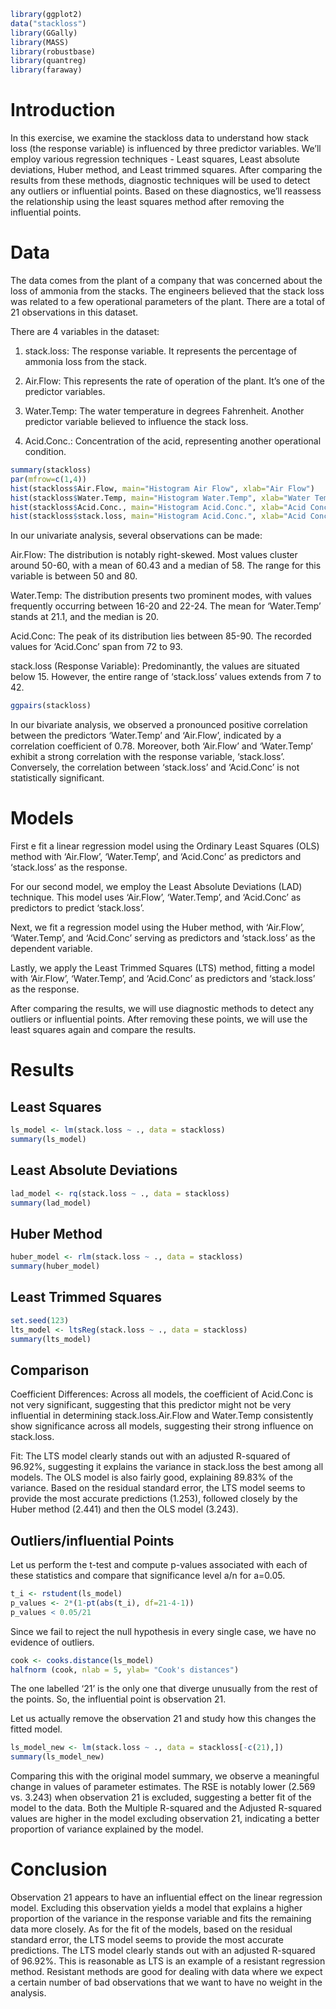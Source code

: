 ```r
library(ggplot2)
data("stackloss")
library(GGally)
library(MASS)
library(robustbase)
library(quantreg)
library(faraway)
```
# Introduction
In this exercise, we examine the stackloss data to understand how stack loss (the response variable) is influenced by three predictor variables. We'll employ various regression techniques - Least squares, Least absolute deviations, Huber method, and Least trimmed squares. After comparing the results from these methods, diagnostic techniques will be used to detect any outliers or influential points. Based on these diagnostics, we'll reassess the relationship using the least squares method after removing the influential points. 

# Data
The data comes from the plant of a company that was concerned about the loss of ammonia from the stacks. The engineers believed that the stack loss was related to a few operational parameters of the plant. There are a total of 21 observations in this dataset.

There are 4 variables in the dataset:

1. stack.loss: The response variable. It represents the percentage of ammonia loss from the stack.

2. Air.Flow: This represents the rate of operation of the plant. It's one of the predictor variables.

3. Water.Temp: The water temperature in degrees Fahrenheit. Another predictor variable believed to influence the stack loss.

4. Acid.Conc.: Concentration of the acid, representing another operational condition.
```r
summary(stackloss)
par(mfrow=c(1,4))
hist(stackloss$Air.Flow, main="Histogram Air Flow", xlab="Air Flow")
hist(stackloss$Water.Temp, main="Histogram Water.Temp", xlab="Water Temp")
hist(stackloss$Acid.Conc., main="Histogram Acid.Conc.", xlab="Acid Conc.")
hist(stackloss$stack.loss, main="Histogram Acid.Conc.", xlab="Acid Conc.")
```

In our univariate analysis, several observations can be made:

Air.Flow: The distribution is notably right-skewed. Most values cluster around 50-60, with a mean of 60.43 and a median of 58. The range for this variable is between 50 and 80.

Water.Temp: The distribution presents two prominent modes, with values frequently occurring between 16-20 and 22-24. The mean for 'Water.Temp' stands at 21.1, and the median is 20.

Acid.Conc: The peak of its distribution lies between 85-90. The recorded values for 'Acid.Conc' span from 72 to 93.

stack.loss (Response Variable): Predominantly, the values are situated below 15. However, the entire range of 'stack.loss' values extends from 7 to 42.

```r
ggpairs(stackloss)
```

In our bivariate analysis, we observed a pronounced positive correlation between the predictors 'Water.Temp' and 'Air.Flow', indicated by a correlation coefficient of 0.78. Moreover, both 'Air.Flow' and 'Water.Temp' exhibit a strong correlation with the response variable, 'stack.loss'. Conversely, the correlation between 'stack.loss' and 'Acid.Conc' is not statistically significant.

# Models
First e fit a linear regression model using the Ordinary Least Squares (OLS) method with 'Air.Flow', 'Water.Temp', and 'Acid.Conc' as predictors and 'stack.loss' as the response. 

For our second model, we employ the Least Absolute Deviations (LAD) technique. This model uses 'Air.Flow', 'Water.Temp', and 'Acid.Conc' as predictors to predict 'stack.loss'. 

Next, we fit a regression model using the Huber method, with 'Air.Flow', 'Water.Temp', and 'Acid.Conc' serving as predictors and 'stack.loss' as the dependent variable. 

Lastly, we apply the Least Trimmed Squares (LTS) method, fitting a model with 'Air.Flow', 'Water.Temp', and 'Acid.Conc' as predictors and 'stack.loss' as the response.

After comparing the results, we will use diagnostic methods to detect any outliers or influential points. After removing these points, we will use the least squares again and compare the results.

# Results
## Least Squares
```r
ls_model <- lm(stack.loss ~ ., data = stackloss)
summary(ls_model)
```

## Least Absolute Deviations
```r
lad_model <- rq(stack.loss ~ ., data = stackloss)
summary(lad_model)
```

## Huber Method
```r
huber_model <- rlm(stack.loss ~ ., data = stackloss)
summary(huber_model)
```

## Least Trimmed Squares
```r
set.seed(123)
lts_model <- ltsReg(stack.loss ~ ., data = stackloss)
summary(lts_model)
```

## Comparison

Coefficient Differences: Across all models, the coefficient of Acid.Conc is not very significant, suggesting that this predictor might not be very influential in determining stack.loss.Air.Flow and Water.Temp consistently show significance across all models, suggesting their strong influence on stack.loss.

Fit: The LTS model clearly stands out with an adjusted R-squared of 96.92%, suggesting it explains the variance in stack.loss the best among all models. The OLS model is also fairly good, explaining 89.83% of the variance. Based on the residual standard error, the LTS model seems to provide the most accurate predictions (1.253), followed closely by the Huber method (2.441) and then the OLS model (3.243).

## Outliers/influential Points

Let us perform the t-test and compute p-values associated with each of these statistics and compare that significance level a/n for a=0.05.
```r
t_i <- rstudent(ls_model)
p_values <- 2*(1-pt(abs(t_i), df=21-4-1))
p_values < 0.05/21
```

Since we fail to reject the null hypothesis in every single case, we have no evidence of outliers.

```r
cook <- cooks.distance(ls_model)
halfnorm (cook, nlab = 5, ylab= "Cook's distances")
```
The one labelled '21' is the only one that diverge unusually from the rest of the points. So, the influential point is observation 21.

Let us actually remove the observation 21 and study how this changes the fitted model.

```r
ls_model_new <- lm(stack.loss ~ ., data = stackloss[-c(21),])
summary(ls_model_new)
```

Comparing this with the original model summary, we observe a meaningful change in values of parameter estimates. The RSE is notably lower (2.569 vs. 3.243) when observation 21 is excluded, suggesting a better fit of the model to the data.
Both the Multiple R-squared and the Adjusted R-squared values are higher in the model excluding observation 21, indicating a better proportion of variance explained by the model.


# Conclusion

Observation 21 appears to have an influential effect on the linear regression model. Excluding this observation yields a model that explains a higher proportion of the variance in the response variable and fits the remaining data more closely. As for the fit of the models, based on the residual standard error, the LTS model seems to provide the most accurate predictions. The LTS model clearly stands out with an adjusted R-squared of 96.92%. This is reasonable as LTS is an example of a resistant regression method. Resistant methods are good for dealing with data where we expect a certain number of bad observations that we want to have no weight in the analysis.
